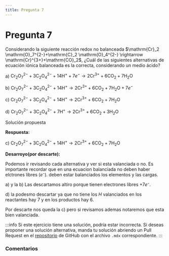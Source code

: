 ```yaml
---
title: Pregunta 7
---
```



# Pregunta 7

<div className="exercise">
Considerando la siguiente reacción redox no balanceada $\mathrm{Cr}_2 \mathrm{O}_7^{2-}+\mathrm{C}_2 \mathrm{O}_4^{2-} \rightarrow \mathrm{Cr}^{3+}+\mathrm{CO}_2$, ¿Cuál de las siguientes alternativas de ecuación iónica balanceada es la correcta, considerando un medio ácido?

a) $\mathrm{Cr}_2 \mathrm{O}_7^{2-}+3 \mathrm{C}_2 \mathrm{O}_4^{2-}+14 \mathrm{H}^{+}+7 e^{-} \rightarrow 2 \mathrm{Cr}^{3+}+6 \mathrm{CO}_2+7 \mathrm{H}_2 \mathrm{O}$

b) $\mathrm{Cr}_2 \mathrm{O}_7^{2-}+3 \mathrm{C}_2 \mathrm{O}_4^{2-}+14 \mathrm{H}^{+} \rightarrow 2 \mathrm{Cr}^{3+}+6 \mathrm{CO}_2+7 \mathrm{H}_2 \mathrm{O}+7 e^{-}$

c) $\mathrm{Cr}_2 \mathrm{O}_7^{2-}+3 \mathrm{C}_2 \mathrm{O}_4^{2-}+14 \mathrm{H}^{+} \rightarrow 2 \mathrm{Cr}^{3+}+6 \mathrm{CO}_2+7 \mathrm{H}_2 \mathrm{O}$

d) $\mathrm{Cr}_2 \mathrm{O}_7^{2-}+3 \mathrm{C}_2 \mathrm{O}_4^{2-}+7 \mathrm{H}^{+} \rightarrow 2 \mathrm{Cr}^{3+}+6 \mathrm{CO}_2+3 \mathrm{H}_2 \mathrm{O}$
</div>

<MDXDetails>
<summary>Solución propuesta</summary>

<div className="exercise">

**Respuesta:**

c) $\mathrm{Cr}_2 \mathrm{O}_7^{2-}+3 \mathrm{C}_2 \mathrm{O}_4^{2-}+14 \mathrm{H}^{+} \rightarrow 2 \mathrm{Cr}^{3+}+6 \mathrm{CO}_2+7 \mathrm{H}_2 \mathrm{O}$

**Desarroyo(por descarte):**

Podemos ir revisando cada alternativa y ver si esta valanciada o no. Es importante recordar que en una ecuacion balanciada no deben haber elctrones libres $(e⁻)$. deben estar balanciados los elementos y las cargas.

a) y la b) Las descartamos altiro porque tienen electrones libres $+7e⁻$.

d) la podesmo descartar ya que no tiene los $H$ valanciados en los reactantes hay 7 y en los productos hay 6.

Por descarte nos queda la c) pero si revisamos ademas notaremos que esta bien valanciada.
</div>

:::info
Si este ejercicio tiene una solución, podría estar incorrecta. Si deseas proponer una solución alternativa, manda tu solución abriendo
un Pull Request en el [repositorio](https://github.com/crow-rojas/apuntes-fundamentals/pulls) de GitHub con el archivo
`.mdx` correspondiente.
:::

</MDXDetails>

### Comentarios

<Disqus
  url="https://crow-rojas.github.io/apuntes-fundamentals/docs/science/chemistry/exercises/2017-1/p07"
  identifier="docs/science/chemistry/exercises/2017-1/p07"
  title="2017-1 Quimica - Pregunta 07"
/>
